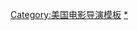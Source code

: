 {{navbox
|name = D·J·克魯索
|title = [[D·J·克魯索]]執導電影
|state = {{{state|autocollapse}}}
|listclass = hlist

|list1 = 
* 《[[萬里追兇]]》（2002）
* 《[[機動殺人]]》（2004）
* 《[[金錢遊戲 (2005年電影)|金錢遊戲]]》（2005）
* 《[[恐怖社區]]》（2007）
* 《[[鷹眼 (電影)|鷹眼]]》（2008）
* 《[[獵殺第四行者]]》（2011）
* 《[[密室營救]]》（2011）
* 《[[山羊島 (電影)|山羊島]]》（2013）
* 《[[鬼開門]]》（2016）
* 《[[限制級戰警：重返極限]]》（2017）
* 《[[誰可以這樣愛我]]》（2022）

}}<noinclude>
{{collapsible option}}
{{DEFAULTSORT:Caruso, D. J.}}
[[Category:美国电影导演模板]]
[[Category:D·J·克魯索電影|*]]
</noinclude>